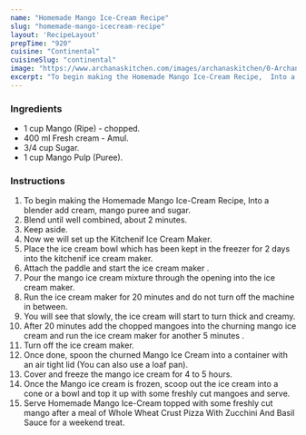 ---
name: "Homemade Mango Ice-Cream Recipe"
slug: "homemade-mango-icecream-recipe"
layout: 'RecipeLayout'
prepTime: "920"
cuisine: "Continental"
cuisineSlug: "continental"
image: "https://www.archanaskitchen.com/images/archanaskitchen/0-Archanas-Kitchen-Recipes/2019/Mango_Ice_Cream_Kitchenif_ice_cream_maker_video_recipe_8_1600.jpg"
excerpt: "To begin making the Homemade Mango Ice-Cream Recipe,  Into a blender add cream, mango puree and sugar"
---

### Ingredients

- 1 cup Mango (Ripe) - chopped.
- 400 ml Fresh cream - Amul.
- 3/4 cup Sugar.
- 1 cup Mango Pulp (Puree).

### Instructions

1. To begin making the Homemade Mango Ice-Cream Recipe,  Into a blender add cream, mango puree and sugar.
1. Blend until  well combined, about 2 minutes.
1. Keep aside.
1. Now we will set up the Kitchenif Ice Cream Maker.
1. Place the ice cream bowl which has been kept in the freezer for 2 days into the kitchenif ice cream maker.
1. Attach the paddle and start the ice cream maker .
1. Pour the mango ice cream mixture through the opening into the ice cream maker.
1. Run the ice cream maker for 20 minutes and do not turn off the machine in between.
1. You will see that slowly, the ice cream will start to turn thick and creamy.
1. After 20 minutes add the chopped mangoes into the churning mango ice cream and run the ice cream maker for another 5 minutes .
1. Turn off the ice cream maker.
1. Once done, spoon the churned Mango Ice Cream into a container with an air tight lid (You can also use a loaf pan).
1. Cover and freeze the mango ice cream for 4 to 5 hours.
1. Once the Mango ice cream is frozen, scoop out the ice cream into a cone or a bowl and top it up with some freshly cut mangoes and serve.
1. Serve Homemade Mango Ice-Cream topped with some freshly cut mango after a meal of Whole Wheat Crust Pizza With Zucchini And Basil Sauce for a weekend treat.
